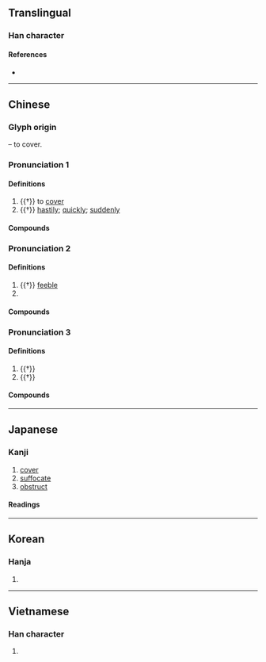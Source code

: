 {{character info/new}}
==Translingual==

===Han character===
{{Han char|rn=37|rad=大|as=05|sn=8|four=40716|canj=KLWU|ids=⿱大电(GTJKV),⿱大⿻日㇄(T)}}

====References====
* {{Han ref|kx=0250.210|dkj=05881|dj=0510.080|hdz=10534.030|uh=5944|ud=22852|bh=A961|bd=43361}}

----

==Chinese==
{{zh-forms}}

===Glyph origin===
{{Han etym}}
{{Han compound|大|申|ls=ic|t1=big|t2=extend}} – to cover.

===Pronunciation 1===
{{zh-pron
|m=yǎn
|c=jim2
|mn=iám
|mc=y
|oc=y
|ma=
|cat=v,adv
}}

====Definitions====
{{zh-hanzi}}

# {{†}} to [[cover]]
# {{†}} [[hastily]]; [[quickly]]; [[suddenly]]

====Compounds====
{{zh-der|奄欻|奄然而逝|奄息|奄忽}}

===Pronunciation 2===
{{zh-pron
|m=奄
|c=jim1
|mn=ml:iám/qz:iam/tw:am
|ma=
|cat=a,pn
}}

====Definitions====
{{zh-hanzi}}

# {{†}} [[feeble]]
# {{surname|lang=zh}}

====Compounds====
{{zh-der|一息奄奄|奄奄|奄奄一息|奄奄垂絕|奄奄無力|氣息奄奄}}
{{attn|zh|奄冉, 奄老?}}

===Pronunciation 3===
{{zh-pron
|m=yān
|c=jim1
|ma=
|cat=n,v
}}

====Definitions====
{{zh-hanzi}}

# {{†}} {{zh-alt-form|閹|castrate; eunuch}}
# {{†}} {{zh-alt-form|淹|to remain; to tarry}}

====Compounds====
{{zh-der|奄人|奄宦|奄尹}}

----

==Japanese==

===Kanji===
{{ja-kanji|grade=|rs=大05}}

# [[cover]]
# [[suffocate]]
# [[obstruct]]

====Readings====
{{ja-readings
|goon=えん<えん<えむ
|kanon=えん<えん<えむ
|kun=おお-う<おほ-ふ, たちま-ち
|nanori=あま
}}

----

==Korean==

===Hanja===
{{ko-hanja|hangeul=엄|rv=eom|mr=ŏm}}

# {{defn|lang=ko|sort=大05}}

----

==Vietnamese==

===Han character===
{{vi-hantu|ăm|rs=大05}}

# {{defn|lang=vi|sort=大05}}